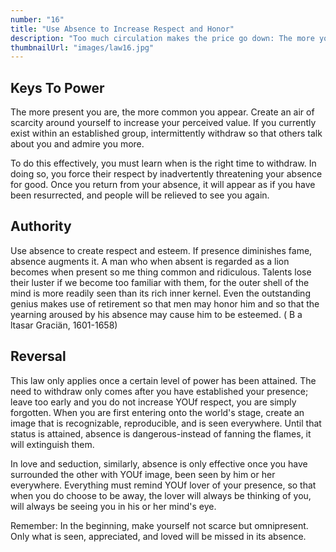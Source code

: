 ```yaml
---
number: "16"
title: "Use Absence to Increase Respect and Honor"
description: "Too much circulation makes the price go down: The more you are seen and heard from, the more common you appear. If you are already established in a group, temporary withdrawal from it will make you more talked about, even more admired. You must learn when to leave. Create value through scarcity."
thumbnailUrl: "images/law16.jpg"
---
```


## Keys To Power

The more present you are, the more common you appear. Create an air of scarcity around yourself to increase your perceived value. If you currently exist within an established group, intermittently withdraw so that others talk about you and admire you more. 

To do this effectively, you must learn when is the right time to withdraw. In doing so, you force their respect by inadvertently threatening your absence for good. Once you return from your absence, it will appear as if you have been resurrected, and people will be relieved to see you again.

## Authority

Use absence to create respect and esteem. If presence diminishes fame, absence augments it. A man who when absent is regarded as a lion becomes when present so me thing common and ridiculous. Talents lose their luster if we become too familiar with them, for the outer shell of the mind is more readily seen than its rich inner kernel. Even the outstanding genius makes use of retirement so that men may honor him and so that the yearning aroused by his absence may cause him to be esteemed. ( B a ltasar Graciän, 1601-1658)

## Reversal

This law only applies once a certain level of power has been attained. The need to withdraw only comes after you have established your presence; leave too early and you do not increase YOUf respect, you are simply forgotten. When you are first entering onto the world's stage, create an image that is recognizable, reproducible, and is seen everywhere. Until that status is attained, absence is dangerous-instead of fanning the flames, it will extinguish them.

In love and seduction, similarly, absence is only effective once you have surrounded the other with YOUf image, been seen by him or her everywhere. Everything must remind YOUf lover of your presence, so that when you do choose to be away, the lover will always be thinking of you, will always be seeing you in his or her mind's eye.

Remember: In the beginning, make yourself not scarce but omnipresent. Only what is seen, appreciated, and loved will be missed in its absence.